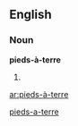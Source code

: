 ==English==

===Noun===
'''pieds-à-terre'''

# {{plural of|[[pied-à-terre]]}}

[[Category:English words spelled with diacritics|pieds-a-terre]]

[[ar:pieds-à-terre]]